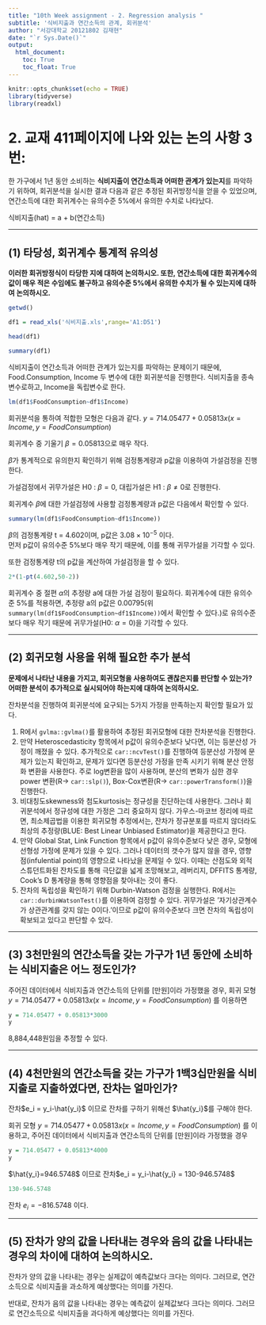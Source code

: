 ```yaml
---
title: "10th Week assignment - 2. Regression analysis "
subtitle: '식비지출과 연간소득의 관계, 회귀분석'
author: "서강대학교 20121802 김재현"
date: "`r Sys.Date()`"
output:
  html_document:
    toc: True
    toc_float: True
---
```


```r
knitr::opts_chunk$set(echo = TRUE)
library(tidyverse)
library(readxl)
```

# 2. 교재 411페이지에 나와 있는 논의 사항 3번: 

한 가구에서 1년 동안 소비하는 **식비지출이 연간소득과 어떠한 관계가 있는지**를 파악하기 위하여, 회귀분석을 실시한 결과 다음과 같은 추정된 회귀방정식을 얻을 수 있었으며, 연간소득에 대한 회귀계수는 유의수준 5%에서 유의한 수치로 나타났다.

식비지출(hat) = a + b(연간소득)

---

## (1) 타당성, 회귀계수 통계적 유의성  
**이러한 회귀방정식이 타당한 지에 대하여 논의하시오. 또한, 연간소득에 대한 회귀계수의 값이 매우 적은 수임에도 불구하고 유의수준 5%에서 유의한 수치가 될 수 있는지에 대하여 논의하시오.**

```r
getwd()
```

```r
df1 = read_xls('식비지출.xls',range='A1:D51')
```
```r
head(df1)
```

```r
summary(df1)
```

식비지출이 연간소득과 어떠한 관계가 있는지를 파악하는 문제이기 때문에, Food.Consumption, Income 두 변수에 대한 회귀분석을 진행한다. 식비지출을 종속변수로하고, Income을 독립변수로 한다.

```r
lm(df1$FoodConsumption~df1$Income)
```

회귀분석을 통하여 적합한 모형은 다음과 같다.
$y = 714.05477 + 0.05813x(x=Income,y=FoodConsumption)$

회귀계수 중 기울기 $\beta = 0.05813$으로 매우 작다.

$\beta$가 통계적으로 유의한지 확인하기 위해 검정통계량과 p값을 이용하여 가설검정을 진행한다.

가설검정에서 귀무가설은 H0 : $\beta = 0$, 대립가설은 H1 : $\beta\neq0$로 진행한다.

회귀계수 $\beta$에 대한 가설검정에 사용할 검정통계량과 p값은 다음에서 확인할 수 있다.

```r
summary(lm(df1$FoodConsumption~df1$Income))
```

$\beta$의 검정통계량 t = 4.602이며, p값은 $3.08\times 10^{-5}$ 이다.  
먼저 p값이 유의수준 5%보다 매우 작기 때문에, 이를 통해 귀무가설을 기각할 수 있다.

또한 검정통계량 t의 p값을 계산하여 가설검정을 할 수 있다.

```r
2*(1-pt(4.602,50-2))
```

회귀계수 중 절편 $\alpha$의 추정량 a에 대한 가설 검정이 필요하다. 회귀계수에 대한 유의수준 5%를 적용하면, 추정량 a의 p값은 0.00795(위 `summary(lm(df1$FoodConsumption~df1$Income))`에서 확인할 수 있다.)로 유의수준보다 매우 작기 때문에 귀무가설(H0: $\alpha = 0$)을 기각할 수 있다.

---

## (2) 회귀모형 사용을 위해 필요한 추가 분석  
**문제에서 나타난 내용을 가지고, 회귀모형을 사용하여도 괜찮은지를 판단할 수 있는가? 어떠한 분석이 추가적으로 실시되어야 하는지에 대하여 논의하시오.**

잔차분석을 진행하여 회귀분석에 요구되는 5가지 가정을 만족하는지 확인할 필요가 있다.

1. R에서 `gvlma::gvlma()`를 활용하여 추정된 회귀모형에 대한 잔차분석을 진행한다.
2. 만약 Heteroscedasticity 항목에서 p값이 유의수준보다 낮다면, 이는 등분산성 가정이 깨졌을 수 있다. 추가적으로 `car::ncvTest()`를 진행하여 등분산성 가정에 문제가 있는지 확인하고, 문제가 있다면 등분산성 가정을 만족 시키기 위해 분산 안정화 변환을 사용한다. 주로 log변환을 많이 사용하며, 분산의 변화가 심한 경우 power 변환(R-> `car::slp()`), Box-Cox변환(R-> `car::powerTransform()`)을 진행한다.
3. 비대칭도skewness와 첨도kurtosis는 정규성을 진단하는데 사용한다. 그러나 회귀분석에서 정규성에 대한 가정은 그리 중요하지 않다. 가우스-마코브 정리에 따르면, 최소제곱법을 이용한 회귀모형 추정에서는, 잔차가 정규분포를 따르지 않더라도 최상의 추정량(BLUE: Best Linear Unbiased Estimator)을 제공한다고 한다.
4. 만약 Global Stat, Link Function 항목에서 p값이 유의수준보다 낮은 경우, 모형에 선형성 가정에 문제가 있을 수 있다. 그러나 데이터의 갯수가 많지 않을 경우, 영향점(infulential point)의 영향으로 나타났을 문제일 수 있다. 이때는 산점도와 외적 스튜던트화된 잔차도를 통해 극단값을 넓게 조망해보고, 레버리지, DFFITS 통계량, Cook's D 통계량을 통해 영향점을 찾아내는 것이 좋다.
5. 잔차의 독립성을 확인하기 위해 Durbin-Watson 검정을 실행한다. R에서는 `car::durbinWatsonTest()`를 이용하여 검정할 수 있다. 귀무가설은 '자기상관계수가 상관관계를 갖지 않는 0이다.'이므로 p값이 유의수준보다 크면 잔차의 독립성이 확보되고 있다고 판단할 수 있다.

---

## (3) 3천만원의 연간소득을 갖는 가구가 1년 동안에 소비하는 식비지출은 어느 정도인가?

주어진 데이터에서 식비지출과 연간소득의 단위를 [만원]이라 가정했을 경우, 회귀 모형 $y = 714.05477 + 0.05813x(x=Income,y=FoodConsumption)$ 를 이용하면

```r
y = 714.05477 + 0.05813*3000
y
```
8,884,448원임을 추정할 수 있다.

---

## (4) 4천만원의 연간소득을 갖는 가구가 1백3십만원을 식비지출로 지출하였다면, 잔차는 얼마인가?
잔차$e_i = y_i-\hat{y_i}$ 이므로 잔차를 구하기 위해선 $\hat{y_i}$를 구해야 한다.

회귀 모형 $y = 714.05477 + 0.05813x(x=Income,y=FoodConsumption)$ 를 이용하고, 주어진 데이터에서 식비지출과 연간소득의 단위를 [만원]이라 가정했을 경우 
```r
y = 714.05477 + 0.05813*4000
y
```

 $\hat{y_i}=946.5748$ 이므로 잔차$e_i = y_i-\hat{y_i} = 130-946.5748$
```r
130-946.5748
```

잔차 $e_i = -816.5748$ 이다.
 
---

## (5) 잔차가 양의 값을 나타내는 경우와 음의 값을 나타내는 경우의 차이에 대하여 논의하시오.

잔차가 양의 값을 나타내는 경우는 실제값이 예측값보다 크다는 의미다. 그러므로, 연간소득으로 식비지출을 과소하게 예상했다는 의미를 가진다.

반대로, 잔차가 음의 값을 나타내는 경우는 예측값이 실제값보다 크다는 의미다. 그러므로 연간소득으로 식비지출을 과다하게 예상했다는 의미를 가진다.

